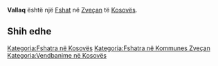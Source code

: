 {{Fshat në Kosovës
 | Emri                = Vallaq
| sqi_N_name = Vallaq
| sqi_N_FULL_NAME_RO = Vallaq
| sqi_N_FULL_NAME_ND_RO = Vallaq
| sqi_N_SORT_NAME_RG = VALLAQ
| sqi_N_FULL_NAME_RG = Vallaq
| sqi_N_FULL_NAME_ND_RG = Vallaq
| sqi_V_name = Valq
| sqi_V_FULL_NAME_RO = Valq Valaq
| sqi_V_FULL_NAME_ND_RO = Valq Valaq
| sqi_V_SORT_NAME_RG = VALQ VALAQ
| sqi_V_FULL_NAME_RG = Valq Valaq
| sqi_V_FULL_NAME_ND_RG = Valq Valaq
| srp_N_name = Valač
| srp_N_FULL_NAME_RO = Valač
| srp_N_FULL_NAME_ND_RO = Valac
| srp_N_SORT_NAME_RG = VALAC
| srp_N_FULL_NAME_RG = Valač
| srp_N_FULL_NAME_ND_RG = Valac
| srp_NS_name = Валач
| srp_NS_FULL_NAME_RO = Валач
| srp_NS_FULL_NAME_ND_RO = Валач
| srp_NS_SORT_NAME_RG = ВАЛАЧ
| srp_NS_FULL_NAME_RG = Валач
| srp_NS_FULL_NAME_ND_RG = Валач

 | Emri (Rasa dhanore) = 
 | Figura              = 
 | Shteti              = Kosovo
 | Komuna              = Zveçan
 | Kodi postar         = 
 | Sipërfaqja          = 

 | Popullsia           = 

 | Regj. i popullsisë  = 
 | Dend. e popullsisë  = 
 | Faqja zyrtare       = 
 <!--- Koordinatat ----> 
 | Gjerësia            = 42.946944
 | Gjatësia            = 20.830556
 | Lartësia            = 
}}
'''Vallaq''' është një [[Fshat]] në [[Zveçan]] të [[Kosovës]].

<!-- == Gjeografia == -->
<!-- == Historia == -->
<!-- == Demografia == -->
== Shih edhe ==
{{Komuna Zveçan}}
{{Kosovo-Administrata-Cung}}

[[Kategoria:Fshatra në Kosovës]]
[[Kategoria:Fshatra në Kommunes Zveçan]]
[[Kategoria:Vendbanime në Kosovës]]